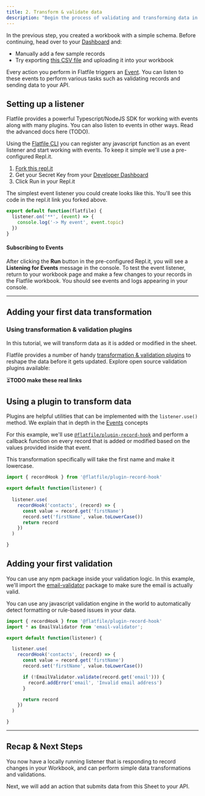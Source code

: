 ```yaml
---
title: 2. Transform & validate data
description: "Begin the process of validating and transforming data in Flatfile by implementing a basic event handler."
---
```


In the previous step, you created a workbook with a simple schema. Before continuing, head over to your [Dashboard](https://platform.flatfile.com) and:
- Manually add a few sample records
- Try exporting [this CSV file](https://docs.google.com/spreadsheets/d/1hhTv_T2kRE6tmhEAZEk9TuJI_6B1Zd9r1Pw7Q3hTxuA/edit#gid=0) and uploading it into your workbook

Every action you perform in Flatfile triggers an [Event](../concepts/events). You can listen to these events to perform various tasks such as validating records and sending data to your API.

## Setting up a listener

<Note>Flatfile provides a powerful Typescript/NodeJS SDK for working with events along with many plugins. You can also listen to events
in other ways. Read the advanced docs here (TODO).</Note>

Using the <Tooltip tip="Learn more about the CLI">[Flatfile CLI](../developer-tools/core-libraries/flatfile)</Tooltip> you can register any javascript function as an event listener and start working with events. To keep it simple we'll use a pre-configured Repl.it.
1. [Fork this repl.it](https://replit.com/@flatfile/get-started#index.ts)
2. Get your Secret Key from your [Developer Dashboard](https://platform.flatfile.com/developers)
3. Click Run in your Repl.it

The simplest event listener you could create looks like this. You'll see this code in the repl.it link you forked above.

```js index.js
export default function(flatfile) {
  listener.on('**', (event) => {
    console.log('-> My event', event.topic)
  })
}
```

#### Subscribing to Events

After clicking the **Run** button in the pre-configured Repl.it, you will see a **Listening for Events** message in the console. To test the event listener, return to your workbook page and make a few changes to your records in the Flatfile workbook. You should see events and logs appearing in your console.

---

## Adding your first data transformation

### Using transformation & validation plugins

In this tutorial, we will transform data as it is added or modified in the sheet.

Flatfile provides a number of handy [transformation & validation plugins](https://flatfile.com/plugins) to reshape the data before it gets updated. Explore open source validation plugins available:

⏳**TODO make these real links**

<CardGroup cols={3}>
  <Card color="#CB3837" title="@flatfile/plugin-autocast" icon="npm" href="https://flatfile.com/plugins">
  </Card>
  <Card color="#CB3837" title="@flatfile/plugin-pretty-dates" icon="npm" href="https://flatfile.com/plugins">
  </Card>
  <Card color="#CB3837" title="@flatfile/plugin-addresses" icon="npm" href="https://flatfile.com/plugins">
  </Card>
</CardGroup>

## Using a plugin to transform data

<Tip>Plugins are helpful utilities that can be implemented with the `listener.use()` method. We explain that in depth in the [Events](../concepts/events) concepts</Tip>

For this example, we'll use <code>[@flatfile/plugin-record-hook](https://www.npmjs.com/package/@flatfile/plugin-record-hook)</code> and perform a callback function on every record that is added or modified based on the values provided inside that event.

This transformation specifically will take the first name and make it lowercase.

```ts index.js
import { recordHook } from '@flatfile/plugin-record-hook'

export default function(listener) {
  
  listener.use(
    recordHook('contacts', (record) => {
      const value = record.get('firstName')
      record.set('firstName', value.toLowerCase())
      return record
    })
  )

}
```

## Adding your first validation

You can use any npm package inside your validation logic. In this example, we'll import the [email-validator](https://www.npmjs.com/package/email-validator) package
to make sure the email is actually valid.

<Tip>
You can use any javascript validation engine in the world to automatically detect formatting or rule-based issues
in your data.
</Tip>


```ts index.js
import { recordHook } from '@flatfile/plugin-record-hook'
import * as EmailValidator from 'email-validator';

export default function(listener) {

  listener.use(
    recordHook('contacts', (record) => {
      const value = record.get('firstName')
      record.set('firstName', value.toLowerCase())

      if (!EmailValidator.validate(record.get('email'))) {
        record.addError('email', 'Invalid email address')
      }

      return record
    })
  )

}
```

---

## Recap & Next Steps

You now have a locally running listener that is responding to record changes in your Workbook, and can perform simple data transformations and validations.

Next, we will add an action that submits data from this Sheet to your API.
